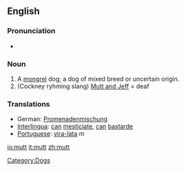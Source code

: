 ==English==
===Pronunciation===
*{{audio|en-us-mutt.ogg|Audio (US)}}

=== Noun===
# A [[mongrel]] dog; a dog of mixed breed or uncertain origin.
# (Cockney ryhming slang) [[Mutt and Jeff]] = deaf

=== Translations ===
* German: [[Promenadenmischung]] {{f}}
* [[Interlingua]]: [[can]] [[mesticiar|mesticiate]], [[can]] [[bastarde]]
* [[Portuguese]]: [[vira-lata]] ''m''
[[Category:Dogs]]

[[io:mutt]]
[[it:mutt]]
[[zh:mutt]]